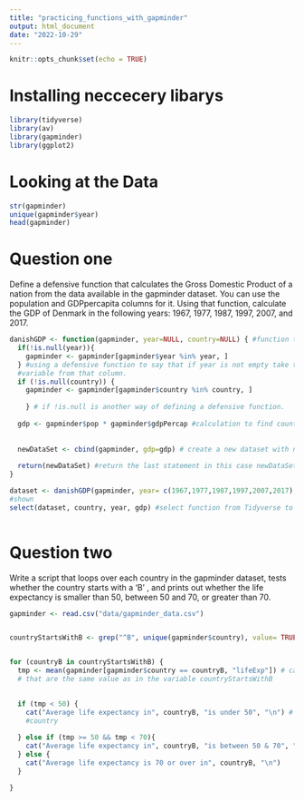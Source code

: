 ---
title: "practicing_functions_with_gapminder"
output: html_document
date: "2022-10-29"
---

```{r setup, include=FALSE}
knitr::opts_chunk$set(echo = TRUE)
```

# Installing neccecery libarys 
```{r libraries, echo = TRUE}
library(tidyverse)
library(av)
library(gapminder)
library(ggplot2)
```
# Looking at the Data
```{r eval=TRUE}

str(gapminder)
unique(gapminder$year)
head(gapminder)
```
# Question one 
Define a defensive function that calculates the Gross Domestic Product of a nation from the data available in the gapminder dataset. You can use the population and GDPpercapita columns for it. Using that function, calculate the GDP of Denmark in the following years: 1967, 1977, 1987, 1997, 2007, and 2017.

```{r}

danishGDP <- function(gapminder, year=NULL, country=NULL) { #function to be in variable danishGDP. Year and country to be empty.
  if(!is.null(year)){
    gapminder <- gapminder[gapminder$year %in% year, ]
  } #using a defensive function to say that if year is not empty take that input and supset year. %in% is used to say take that 
  #variable from that column.
  if (!is.null(country)) {
    gapminder <- gapminder[gapminder$country %in% country, ]
  
    } # if !is.null is another way of defining a defensive function.
  
  gdp <- gapminder$pop * gapminder$gdpPercap #calculation to find countrys GDP
  
  
  newDataSet <- cbind(gapminder, gdp=gdp) # create a new dataset with new information from the function
  
  return(newDataSet) #return the last statement in this case newDataSet
}

```

```{r eval=TRUE}


dataset <- danishGDP(gapminder, year= c(1967,1977,1987,1997,2007,2017), country = "Denmark") #selecting the years and the country to be
#shown
select(dataset, country, year, gdp) #select function from Tidyverse to only show specific columns
  

```

# Question two
Write a script that loops over each country in the gapminder dataset, tests whether the country starts with a ‘B’ , and prints out whether the life expectancy is smaller than 50, between 50 and 70, or greater than 70.


```{r echo=TRUE}
gapminder <- read.csv("data/gapminder_data.csv")


countryStartsWithB <- grep("^B", unique(gapminder$country), value= TRUE) #Finds countrys starting with B and puts them in the variable


for (countryB in countryStartsWithB) {
  tmp <- mean(gapminder[gapminder$country == countryB, "lifeExp"]) # calculates the mean lifeExp in gapminder dataset for all countrys
  # that are the same value as in the variable countryStartsWithB

  
  if (tmp < 50) {
    cat("Average life expectancy in", countryB, "is under 50", "\n") # if statement to see in lifeExp is under 5 if yes move on to next
    #country 
  
  } else if (tmp >= 50 && tmp < 70){
    cat("Average life expectancy in", countryB, "is between 50 & 70", "\n")
  } else {
    cat("Average life expectancy is 70 or over in", countryB, "\n")
  }

}

```

